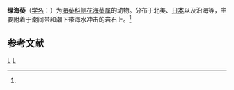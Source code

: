 {{Speciesbox
| taxon = Anthopleura midori
| binomial_authority = (Uchida et Musamatsu, 1958)<ref name='id9789'>{{cite web| url =http://www.bioinfo.cn/db05/BjdwSpecies.php?action=view&id=9789| title =绿海葵| work =《中国动物物种编目数据库》| publisher =中国科学院微生物研究所| author =中国科学院动物研究所| accessdate =2009-04-16| deadurl =yes| archiveurl =https://web.archive.org/web/20160305034124/http://www.bioinfo.cn/db05/BjdwSpecies.php?action=view&id=9789| archivedate =2016-03-05}}</ref>
}}

'''绿海葵'''（[[学名|学名]]：{{lang|la|''Anthopleura midori''}}）为[[海葵科|海葵科]][[侧花海葵属|侧花海葵属]]的动物。分布于北美、[[日本|日本]]以及沿海等，主要附着于潮间带和潮下带海水冲击的岩石上。<ref name='id9789'/>

== 参考文献 ==
{{reflist}}

{{taxonbar}}
[[Category:_1958年描述的动物|L]]
[[Category:侧花海葵属|L]]
